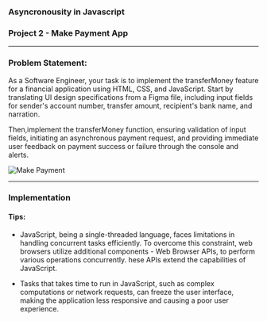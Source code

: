 
### Asyncronousity in Javascript

### Project 2 - Make Payment App

---

### Problem Statement:
As a Software Engineer, your task is to implement the transferMoney feature for 
a financial application using HTML, CSS, and JavaScript. Start by translating UI 
design specifications from a Figma file, including input fields for sender's account number, transfer amount, recipient's bank name, and narration. 

Then,implement the transferMoney function, ensuring validation of input fields, 
 initiating an asynchronous payment request, and providing immediate user 
 feedback on payment success or failure through the console and alerts.

![Make Payment](/payment.png)

---

### Implementation
<StackBlitz name="js-in9tae" view="editor" />

#### Tips:
- JavaScript, being a single-threaded language, faces limitations in handling concurrent tasks efficiently. 
To overcome this constraint, web browsers utilize additional components - Web Browser APIs, to perform various operations concurrently. 
hese APIs extend the capabilities of JavaScript.

- Tasks that takes time to run in JavaScript, such as complex computations or network requests, can freeze the user interface, making the application less responsive and causing a poor user experience.